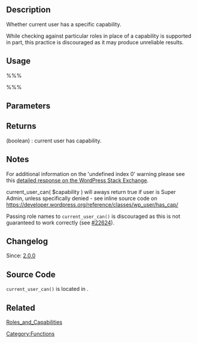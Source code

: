{{Languages|
{{en|Function_Reference/current_user_can}}
{{ja|関数リファレンス/current_user_can}}
}}

== Description ==

Whether current user has a specific capability.

While checking against particular roles in place of a capability is supported in part, this practice is discouraged as it may produce unreliable results.
== Usage ==

%%% <?php current_user_can( $capability , $object_id ); ?> %%%

== Parameters ==

{{Parameter|$capability|string|[[https://wordpress.org/support/article/roles-and-capabilities/ Role or capability]].|required}}
{{Parameter|$object_id|int|Recommended when checking meta capabilities such as the capabilities defined in the [https://codex.wordpress.org/Function_Reference/map_meta_cap `map_meta_cap`] function i.e 'edit_post', 'edit_others_posts', 'read_post' etc. If omitted you may receive an 'Undefined offset: 0' warning (this is because the [https://codex.wordpress.org/Function_Reference/current_user_can `current_user_can`] function eventually calls  [https://codex.wordpress.org/Function_Reference/map_meta_cap `map_meta_cap`] which when checking against meta capabilities expects an array but is only supplied a single value) |optional}}

== Returns ==
; (boolean) : current user has capability.

== Notes ==
For additional information on the 'undefined index 0' warning please see this [http://wordpress.stackexchange.com/questions/83514/undefined-offset-0-in-wp-includes-capabilities-php-on-line-1067 detailed response on the WordPress Stack Exchange].

current_user_can( $capability ) will aways return true if user is Super Admin, unless specifically denied - see inline source code on [http://developer.wordpress.org/reference/classes/wp_user/has_cap/ https://developer.wordpress.org/reference/classes/wp_user/has_cap/]

Passing role names to <tt>current_user_can()</tt> is discouraged as this is not guaranteed to work correctly (see [http://core.trac.wordpress.org/ticket/22624 #22624]).

== Changelog ==

Since: [[Version 2.0|2.0.0]]

== Source Code ==

<code>current_user_can()</code> is located in {{Trac|wp-includes/capabilities.php}}.

== Related ==

[[Roles_and_Capabilities]]

{{Tag Footer}}

[[Category:Functions]]